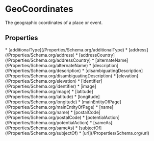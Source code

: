   
# GeoCoordinates

The geographic coordinates of a place or event.

## Properties

<Grid>
* [additionalType](/Properties/Schema.org/additionalType)
* [address](/Properties/Schema.org/address)
* [addressCountry](/Properties/Schema.org/addressCountry)
* [alternateName](/Properties/Schema.org/alternateName)
* [description](/Properties/Schema.org/description)
* [disambiguatingDescription](/Properties/Schema.org/disambiguatingDescription)
* [elevation](/Properties/Schema.org/elevation)
* [identifier](/Properties/Schema.org/identifier)
* [image](/Properties/Schema.org/image)
* [latitude](/Properties/Schema.org/latitude)
* [longitude](/Properties/Schema.org/longitude)
* [mainEntityOfPage](/Properties/Schema.org/mainEntityOfPage)
* [name](/Properties/Schema.org/name)
* [postalCode](/Properties/Schema.org/postalCode)
* [potentialAction](/Properties/Schema.org/potentialAction)
* [sameAs](/Properties/Schema.org/sameAs)
* [subjectOf](/Properties/Schema.org/subjectOf)
* [url](/Properties/Schema.org/url)
</Grid>

